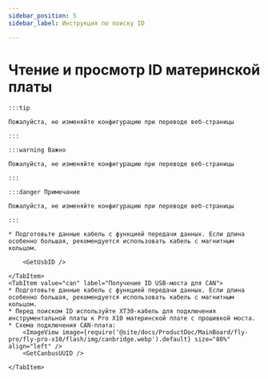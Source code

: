 ```yaml
---
sidebar_position: 5
sidebar_label: Инструкция по поиску ID

---
```










# Чтение и просмотр ID материнской платы

    :::tip

    Пожалуйста, не изменяйте конфигурацию при переводе веб-страницы

    :::

    :::warning Важно

    Пожалуйста, не изменяйте конфигурацию при переводе веб-страницы

    :::

    :::danger Примечание

    Пожалуйста, не изменяйте конфигурацию при переводе веб-страницы

    :::

<Tabs>
    <TabItem value="usb" label="Получение ID USB" default>
        
    * Подготовьте данные кабель с функцией передачи данных. Если длина особенно большая, рекомендуется использовать кабель с магнитным кольцом.
    
        <GetUsbID />
        
    </TabItem>
    <TabItem value="can" label="Получение ID USB-моста для CAN">
    * Подготовьте данные кабель с функцией передачи данных. Если длина особенно большая, рекомендуется использовать кабель с магнитным кольцом.
    * Перед поиском ID используйте XT30-кабель для подключения инструментальной платы к Pro X10 материнской плате с прошивкой моста.
    * Схема подключения CAN-плата:
        <ImageView image={require('@site/docs/ProductDoc/MainBoard/fly-pro/fly-pro-x10/flash/img/canbridge.webp').default} size="80%" align="left" /> 
        <GetCanbusUUID />

    </TabItem>
</Tabs>
